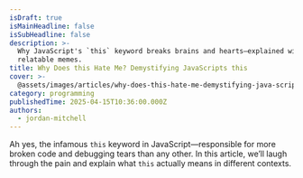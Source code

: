 ```yaml
---
isDraft: true
isMainHeadline: false
isSubHeadline: false
description: >-
  Why JavaScript's `this` keyword breaks brains and hearts—explained with
  relatable memes.
title: Why Does this Hate Me? Demystifying JavaScripts this
cover: >-
  @assets/images/articles/why-does-this-hate-me-demystifying-java-script-s-this/cover.avif
category: programming
publishedTime: 2025-04-15T10:36:00.000Z
authors:
  - jordan-mitchell
---
```

Ah yes, the infamous `this` keyword in JavaScript—responsible for more broken code and debugging tears than any other. In this article, we’ll laugh through the pain and explain what `this` actually means in different contexts.
